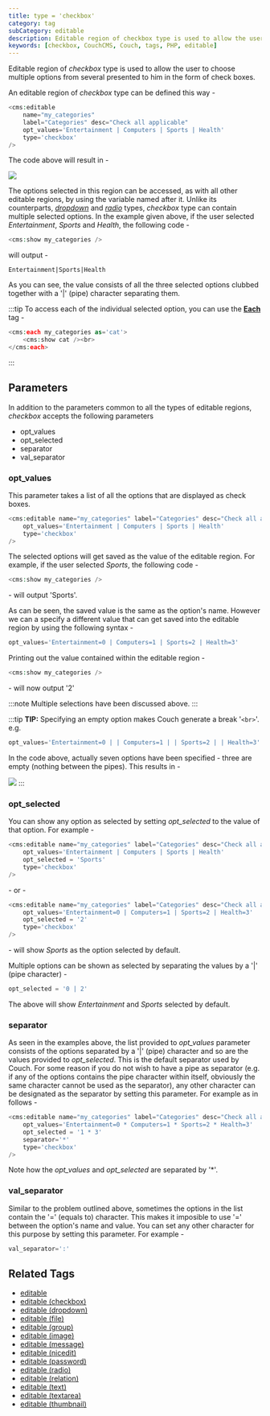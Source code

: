 ```yaml
---
title: type = 'checkbox'
category: tag
subCategory: editable
description: Editable region of checkbox type is used to allow the user to choose multiple options from several presented to him in the form of check boxes.
keywords: [checkbox, CouchCMS, Couch, tags, PHP, editable]
---
```


Editable region of _checkbox_ type is used to allow the user to choose multiple options from several presented to him in the form of check boxes.

An editable region of _checkbox_ type can be defined this way -

```php
<cms:editable
    name="my_categories"
    label="Categories" desc="Check all applicable"
    opt_values='Entertainment | Computers | Sports | Health'
    type='checkbox'
/>
```

The code above will result in -

![](../../../../assets/img/contents/editable-checkbox-1.gif)

The options selected in this region can be accessed, as with all other editable regions, by using the variable named after it.
Unlike its counterparts, [_dropdown_](../dropdown/) and [_radio_](../radio/) types, _checkbox_ type can contain multiple selected options. In the example given above, if the user selected _Entertainment_, _Sports_ and _Health_, the following code -

```php
<cms:show my_categories />
```

will output -

```
Entertainment|Sports|Health
```

As you can see, the value consists of all the three selected options clubbed together with a '|' (pipe) character separating them.

:::tip
To access each of the individual selected option, you can use the [**Each**](../../each/) tag -

```php
<cms:each my_categories as='cat'>
    <cms:show cat /><br>
</cms:each>
```
:::

## Parameters

In addition to the parameters common to all the types of editable regions, _checkbox_ accepts the following parameters

*   opt_values
*   opt_selected
*   separator
*   val_separator

### opt_values

This parameter takes a list of all the options that are displayed as check boxes.

```php
<cms:editable name="my_categories" label="Categories" desc="Check all applicable"
    opt_values='Entertainment | Computers | Sports | Health'
    type='checkbox'
/>
```

The selected options will get saved as the value of the editable region. For example, if the user selected _Sports_, the following code -

```php
<cms:show my_categories />
```

\- will output 'Sports'.

As can be seen, the saved value is the same as the option's name. However we can a specify a different value that can get saved into the editable region by using the following syntax -

```php
opt_values='Entertainment=0 | Computers=1 | Sports=2 | Health=3'
```

Printing out the value contained within the editable region -

```php
<cms:show my_categories />
```

\- will now output '2'

:::note
Multiple selections have been discussed above.
:::

:::tip
**TIP:** Specifying an empty option makes Couch generate a break '`<br>`'. e.g.

```php
opt_values='Entertainment=0 | | Computers=1 | | Sports=2 | | Health=3'
```
In the code above, actually seven options have been specified - three are empty (nothing between the pipes).
This results in -

![](../../../../assets/img/contents/editable-checkbox-2.gif)
:::

### opt_selected

You can show any option as selected by setting *opt_selected* to the value of that option. For example -

```php
<cms:editable name="my_categories" label="Categories" desc="Check all applicable"
    opt_values='Entertainment | Computers | Sports | Health'
    opt_selected = 'Sports'
    type='checkbox'
/>
```

\- or -

```php
<cms:editable name="my_categories" label="Categories" desc="Check all applicable"
    opt_values='Entertainment=0 | Computers=1 | Sports=2 | Health=3'
    opt_selected = '2'
    type='checkbox'
/>
```

\- will show _Sports_ as the option selected by default.

Multiple options can be shown as selected by separating the values by a '|' (pipe character) -

```php
opt_selected = '0 | 2'
```

The above will show _Entertainment_ and _Sports_ selected by default.

### separator

As seen in the examples above, the list provided to *opt_values* parameter consists of the options separated by a '|' (pipe) character and so are the values provided to *opt_selected*.
This is the default separator used by Couch. For some reason if you do not wish to have a pipe as separator (e.g. if any of the options contains the pipe character within itself, obviously the same character cannot be used as the separator), any other character can be designated as the separator by setting this parameter. For example as in follows -

```php
<cms:editable name="my_categories" label="Categories" desc="Check all applicable"
    opt_values='Entertainment=0 * Computers=1 * Sports=2 * Health=3'
    opt_selected = '1 * 3'
    separator='*'
    type='checkbox'
/>
```

Note how the *opt_values* and *opt_selected* are separated by '*'.

### val_separator

Similar to the problem outlined above, sometimes the options in the list contain the '=' (equals to) character. This makes it imposible to use '=' between the option's name and value. You can set any other character for this purpose by setting this parameter. For example -

```php
val_separator=':'
```

## Related Tags

*   [editable](../../editable/)
*   [editable (checkbox)](../checkbox/)
*   [editable (dropdown)](../dropdown/)
*   [editable (file)](../file/)
*   [editable (group)](../group/)
*   [editable (image)](../image/)
*   [editable (message)](../message/)
*   [editable (nicedit)](../nicedit/)
*   [editable (password)](../password/)
*   [editable (radio)](../radio/)
*   [editable (relation)](../relation/)
*   [editable (text)](../text/)
*   [editable (textarea)](../textarea/)
*   [editable (thumbnail)](../thumbnail/)